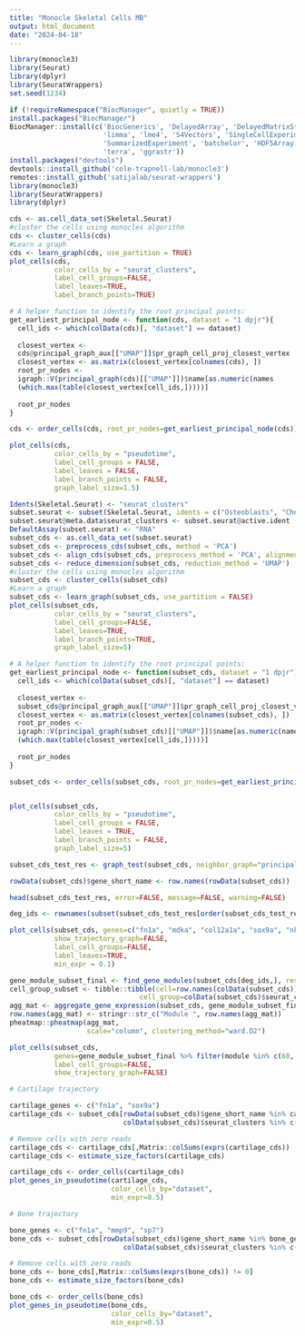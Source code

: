 ```yaml
---
title: "Monocle Skeletal Cells MB"
output: html_document
date: "2024-04-18"
---
```


```r
library(monocle3)
library(Seurat)
library(dplyr)
library(SeuratWrappers)
set.seed(1234)
```

```r
if (!requireNamespace("BiocManager", quietly = TRUE))
install.packages("BiocManager")
BiocManager::install(c('BiocGenerics', 'DelayedArray', 'DelayedMatrixStats',
                       'limma', 'lme4', 'S4Vectors', 'SingleCellExperiment',
                       'SummarizedExperiment', 'batchelor', 'HDF5Array',
                       'terra', 'ggrastr'))
install.packages("devtools")
devtools::install_github('cole-trapnell-lab/monocle3')
remotes::install_github('satijalab/seurat-wrappers')
library(monocle3)
library(SeuratWrappers)
library(dplyr)
```


```r

cds <- as.cell_data_set(Skeletal.Seurat)
#cluster the cells using monocles algorithm
cds <- cluster_cells(cds)
#Learn a graph
cds <- learn_graph(cds, use_partition = TRUE)
plot_cells(cds,
           color_cells_by = "seurat_clusters",
           label_cell_groups=FALSE,
           label_leaves=TRUE,
           label_branch_points=TRUE)
```

```r
# A helper function to identify the root principal points:
get_earliest_principal_node <- function(cds, dataset = "1 dpjr"){
  cell_ids <- which(colData(cds)[, "dataset"] == dataset)
  
  closest_vertex <-
  cds@principal_graph_aux[["UMAP"]]$pr_graph_cell_proj_closest_vertex
  closest_vertex <- as.matrix(closest_vertex[colnames(cds), ])
  root_pr_nodes <-
  igraph::V(principal_graph(cds)[["UMAP"]])$name[as.numeric(names
  (which.max(table(closest_vertex[cell_ids,]))))]
  
  root_pr_nodes
}

cds <- order_cells(cds, root_pr_nodes=get_earliest_principal_node(cds))

plot_cells(cds,
           color_cells_by = "pseudotime",
           label_cell_groups = FALSE,
           label_leaves = FALSE,
           label_branch_points = FALSE,
           graph_label_size=1.5)
```


```r

Idents(Skeletal.Seurat) <- "seurat_clusters"
subset.seurat <- subset(Skeletal.Seurat, idents = c("Osteoblasts", "Chondrocytes", "Chondrogenic Fibroblasts", "Regenerative Mesenchyme"))
subset.seurat@meta.data$seurat_clusters <- subset.seurat@active.ident
DefaultAssay(subset.seurat) <- "RNA"
subset_cds <- as.cell_data_set(subset.seurat)
subset_cds <- preprocess_cds(subset_cds, method = 'PCA')
subset_cds <- align_cds(subset_cds, preprocess_method = 'PCA', alignment_group = 'orig.ident')
subset_cds <- reduce_dimension(subset_cds, reduction_method = 'UMAP')
#cluster the cells using monocles algorithm
subset_cds <- cluster_cells(subset_cds)
#Learn a graph
subset_cds <- learn_graph(subset_cds, use_partition = FALSE)
plot_cells(subset_cds,
           color_cells_by = "seurat_clusters",
           label_cell_groups=FALSE,
           label_leaves=TRUE,
           label_branch_points=TRUE,
           graph_label_size=5)

# A helper function to identify the root principal points:
get_earliest_principal_node <- function(subset_cds, dataset = "1 dpjr"){
  cell_ids <- which(colData(subset_cds)[, "dataset"] == dataset)
  
  closest_vertex <-
  subset_cds@principal_graph_aux[["UMAP"]]$pr_graph_cell_proj_closest_vertex
  closest_vertex <- as.matrix(closest_vertex[colnames(subset_cds), ])
  root_pr_nodes <-
  igraph::V(principal_graph(subset_cds)[["UMAP"]])$name[as.numeric(names
  (which.max(table(closest_vertex[cell_ids,]))))]
  
  root_pr_nodes
}

subset_cds <- order_cells(subset_cds, root_pr_nodes=get_earliest_principal_node(subset_cds))


plot_cells(subset_cds,
           color_cells_by = "pseudotime",
           label_cell_groups = FALSE,
           label_leaves = TRUE,
           label_branch_points = FALSE,
           graph_label_size=5)
```


```r
subset_cds_test_res <- graph_test(subset_cds, neighbor_graph="principal_graph", cores=4)

rowData(subset_cds)$gene_short_name <- row.names(rowData(subset_cds))

head(subset_cds_test_res, error=FALSE, message=FALSE, warning=FALSE)

deg_ids <- rownames(subset(subset_cds_test_res[order(subset_cds_test_res$morans_I, decreasing = TRUE),], q_value < 0.05))

plot_cells(subset_cds, genes=c("fn1a", "mdka", "col12a1a", "sox9a", "nkx3-2", "gdf5", "col10a1a", "sp7", "bglap"),
           show_trajectory_graph=FALSE,
           label_cell_groups=FALSE,
           label_leaves=TRUE,
           min_expr = 0.1)
```


```r
gene_module_subset_final <- find_gene_modules(subset_cds[deg_ids,], resolution=c(10^seq(-6,-1)))
cell_group_subset <- tibble::tibble(cell=row.names(colData(subset_cds)), 
                                cell_group=colData(subset_cds)$seurat_clusters)
agg_mat <- aggregate_gene_expression(subset_cds, gene_module_subset_final, cell_group_subset)
row.names(agg_mat) <- stringr::str_c("Module ", row.names(agg_mat))
pheatmap::pheatmap(agg_mat,
                   scale="column", clustering_method="ward.D2")
```


```r

plot_cells(subset_cds,
           genes=gene_module_subset_final %>% filter(module %in% c(68, 31, 25, 43, 66, 23, 37)),
           label_cell_groups=FALSE,
           show_trajectory_graph=FALSE)
```


```r

# Cartilage trajectory

cartilage_genes <- c("fn1a", "sox9a")
cartilage_cds <- subset_cds[rowData(subset_cds)$gene_short_name %in% cartilage_genes,
                            colData(subset_cds)$seurat_clusters %in% c("Regenerative Mesenchyme", "Chondrocytes", "Chondrogenic Fibroblasts")]

# Remove cells with zero reads
cartilage_cds <- cartilage_cds[,Matrix::colSums(exprs(cartilage_cds)) != 0]
cartilage_cds <- estimate_size_factors(cartilage_cds)

cartilage_cds <- order_cells(cartilage_cds)
plot_genes_in_pseudotime(cartilage_cds,
                         color_cells_by="dataset",
                         min_expr=0.5)
```

```r

# Bone trajectory

bone_genes <- c("fn1a", "mmp9", "sp7")
bone_cds <- subset_cds[rowData(subset_cds)$gene_short_name %in% bone_genes,
                            colData(subset_cds)$seurat_clusters %in% c("7", "4")]

# Remove cells with zero reads
bone_cds <- bone_cds[,Matrix::colSums(exprs(bone_cds)) != 0]
bone_cds <- estimate_size_factors(bone_cds)

bone_cds <- order_cells(bone_cds)
plot_genes_in_pseudotime(bone_cds,
                         color_cells_by="dataset",
                         min_expr=0.5)
```







